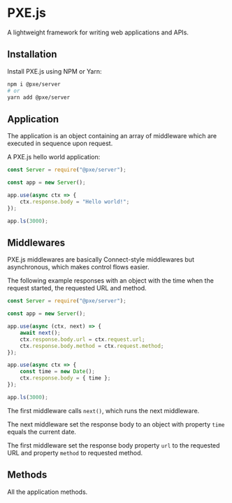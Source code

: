 # PXE.js
A lightweight framework for writing web applications and APIs.

## Installation

Install PXE.js using NPM or Yarn:
```bash
npm i @pxe/server
# or
yarn add @pxe/server
```

## Application

The application is an object containing an array of middleware which are executed in sequence upon request. 

A PXE.js hello world application:
```typescript
const Server = require("@pxe/server");

const app = new Server();

app.use(async ctx => {
    ctx.response.body = "Hello world!";
});

app.ls(3000);
```

## Middlewares

PXE.js middlewares are basically Connect-style middlewares but asynchronous, which makes control flows easier.

The following example responses with an object with the time when the request started, the requested URL and method.
```typescript
const Server = require("@pxe/server");

const app = new Server();

app.use(async (ctx, next) => {
    await next();
    ctx.response.body.url = ctx.request.url;
    ctx.response.body.method = ctx.request.method;
});

app.use(async ctx => {
    const time = new Date();
    ctx.response.body = { time };
});

app.ls(3000);
```

The first middleware calls `next()`, which runs the next middleware. 

The next middleware set the response body to an object with property `time` equals the current date.

The first middleware set the response body property `url` to the requested URL and property `method` to requested method.

## Methods
All the application methods.